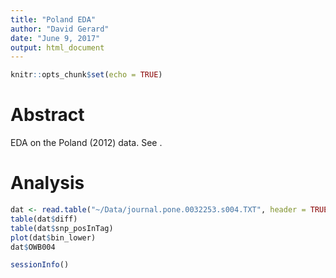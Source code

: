 ```yaml
---
title: "Poland EDA"
author: "David Gerard"
date: "June 9, 2017"
output: html_document
---
```


```r
knitr::opts_chunk$set(echo = TRUE)
```

# Abstract

EDA on the Poland (2012) data. See \href{https://doi.org/10.1371/journal.pone.0032253}{https://doi.org/10.1371/journal.pone.0032253}.

# Analysis

```r
dat <- read.table("~/Data/journal.pone.0032253.s004.TXT", header = TRUE)
table(dat$diff)
table(dat$snp_posInTag)
plot(dat$bin_lower)
dat$OWB004
```

```r
sessionInfo()
```
